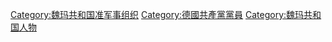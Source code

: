 [[Category:魏玛共和国准军事组织|Category:魏玛共和国准军事组织]]
[[Category:德國共產黨黨員|Category:德國共產黨黨員]]
[[Category:魏玛共和国人物|Category:魏玛共和国人物]]